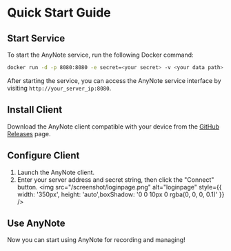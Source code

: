 # Quick Start Guide

## Start Service
To start the AnyNote service, run the following Docker command:
```bash
docker run -d -p 8080:8080 -e secret=<your secret> -v <your data path>:/data ych8398527/anynote:1.0
```
After starting the service, you can access the AnyNote service interface by visiting `http://your_server_ip:8080`.

## Install Client
Download the AnyNote client compatible with your device from the [GitHub Releases](https://github.com/ychisbest/AnyNote/releases) page.

## Configure Client
1. Launch the AnyNote client.
2. Enter your server address and secret string, then click the "Connect" button.
<img src="/screenshot/loginpage.png" alt="loginpage" style={{ width: '350px', height: 'auto',boxShadow: '0 0 10px 0 rgba(0, 0, 0, 0.1)' }} />

## Use AnyNote
Now you can start using AnyNote for recording and managing!